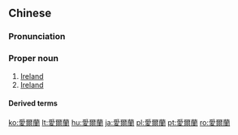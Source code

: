 ==Chinese==
{{zh-forms|s=爱尔兰|gloss=-}}
{{wikipedia|lang=zh}}

===Pronunciation===
{{zh-pron
|m=Aì'ěrlán
|c=oi3 ji5 laan4
|mn=qz,xm:Ài-ní-lân/zz:Ài-jíⁿ-lân
|cat=pn
}}

===Proper noun===
{{zh-proper}}

# [[Ireland]] {{gloss|country}}
# [[Ireland]] {{gloss|island}}

====Derived terms====
{{zh-der|愛爾蘭咖啡|愛爾蘭雪達|愛爾蘭共和國|北愛爾蘭}}

{{zh-cat|Countries|Islands}}

[[ko:愛爾蘭]]
[[lt:愛爾蘭]]
[[hu:愛爾蘭]]
[[ja:愛爾蘭]]
[[pl:愛爾蘭]]
[[pt:愛爾蘭]]
[[ro:愛爾蘭]]